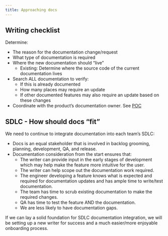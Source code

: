 ```yaml
---
title: Approaching docs
---
```


## Writing checklist

Determine:

- The reason for the documentation change/request
- What type of documentation is required
- Where the new documentation should "live"
    - Existing: Determine where the source code of the current documentation lives
- Search ALL documentation to verify:
   - If this is already documented
   - How many places may require an update
   - If other documented features may also require an update based on these changes
- Coordinate with the product's documentation owner. See [POC](../references/pocs.qmd)



## SDLC - How should docs "fit"

We need to continue to integrate documentation into each team’s SDLC:

- Docs is an equal stakeholder that is involved in backlog grooming, planning, development, QA, and release.
- Documentation consideration from the start ensures that: 
  - The writer can provide input in the early stages of development which may help make the feature more intuitive for the user.
  - The writer can help scope out the documentation work required.
  - The engineer developing a feature knows what is expected and required for documentation updates and has ample time to write/test documentation.
  - The team has time to scrub existing documentation to make the required changes.
  - QA has time to test the feature AND the documentation.
  - We are less likely to have documentation gaps.

If we can lay a solid foundation for SDLC documentation integration, we will be setting up a new writer for success and a much easier/more enjoyable onboarding process.


